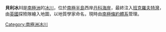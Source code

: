 {{Coord|64|37|S|61|50|W|source:GNIS|display=title}}

'''貝利冰川'''是[[南極洲|南極洲]]的[[冰川|冰川]]，位於[[南極半島|南極半島]]西岸[[丹科海岸|丹科海岸]]，最終注入[[班克羅夫特灣|班克羅夫特灣]]，由[[英國|英國]]探險隊繪入地圖，以地質學家命名，現時由[[南極條約體系|南極條約體系]]管理。

{{DEFAULTSORT:Bayly Glacier}}
[[Category:南極洲冰川|Category:南極洲冰川]]


{{DancoCoast-geo-stub}}